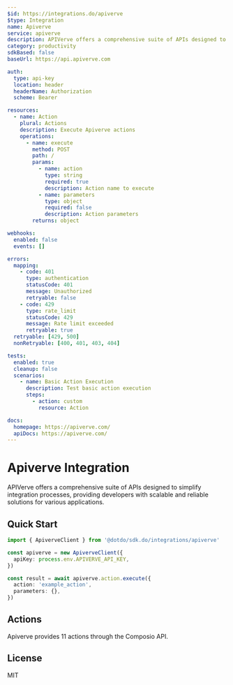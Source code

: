 ```yaml
---
$id: https://integrations.do/apiverve
$type: Integration
name: Apiverve
service: apiverve
description: APIVerve offers a comprehensive suite of APIs designed to simplify integration processes, providing developers with scalable and reliable solutions for various applications.
category: productivity
sdkBased: false
baseUrl: https://api.apiverve.com

auth:
  type: api-key
  location: header
  headerName: Authorization
  scheme: Bearer

resources:
  - name: Action
    plural: Actions
    description: Execute Apiverve actions
    operations:
      - name: execute
        method: POST
        path: /
        params:
          - name: action
            type: string
            required: true
            description: Action name to execute
          - name: parameters
            type: object
            required: false
            description: Action parameters
        returns: object

webhooks:
  enabled: false
  events: []

errors:
  mapping:
    - code: 401
      type: authentication
      statusCode: 401
      message: Unauthorized
      retryable: false
    - code: 429
      type: rate_limit
      statusCode: 429
      message: Rate limit exceeded
      retryable: true
  retryable: [429, 500]
  nonRetryable: [400, 401, 403, 404]

tests:
  enabled: true
  cleanup: false
  scenarios:
    - name: Basic Action Execution
      description: Test basic action execution
      steps:
        - action: custom
          resource: Action

docs:
  homepage: https://apiverve.com/
  apiDocs: https://apiverve.com/
---
```


# Apiverve Integration

APIVerve offers a comprehensive suite of APIs designed to simplify integration processes, providing developers with scalable and reliable solutions for various applications.

## Quick Start

```typescript
import { ApiverveClient } from '@dotdo/sdk.do/integrations/apiverve'

const apiverve = new ApiverveClient({
  apiKey: process.env.APIVERVE_API_KEY,
})

const result = await apiverve.action.execute({
  action: 'example_action',
  parameters: {},
})
```

## Actions

Apiverve provides 11 actions through the Composio API.

## License

MIT
